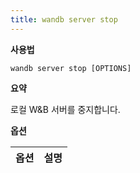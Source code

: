 ```yaml
---
title: wandb server stop
---
```


**사용법**

`wandb server stop [OPTIONS]`

**요약**

로컬 W&B 서버를 중지합니다.

**옵션**

| **옵션** | **설명** |
| :--- | :--- |
